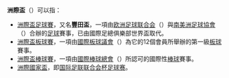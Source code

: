 '''洲際盃'''（'''{{lang|en|Intercontinental Cup}}'''）可以指：
*[[洲際盃足球賽|洲際盃足球賽]]，又名'''豐田盃'''，一項由[[欧洲足球联合会|欧洲足球联合会]]（'''{{lang|en|UEFA}}'''）與[[南美洲足球協會|南美洲足球協會]]（'''{{lang|en|CONMEBOL}}'''）合辦的[[足球|足球]]賽事，已由國際足總俱樂部世界盃取代。
*[[洲際盃板球賽|洲際盃板球賽]]，一項由[[國際板球議會|國際板球議會]]（'''{{lang|en|International Cricket Council}}'''）為它的12個會員所舉辦的第一級[[板球|板球]]賽事。
*[[洲際盃棒球賽|洲際盃棒球賽]]，一項由[[國際棒球總會|國際棒球總會]]（'''{{lang|en|IBAF}}'''）所認可的國際性[[棒球|棒球]]賽事。
*[[洲際國家盃|洲際國家盃]]，即[[国际足联联合会杯足球赛|国际足联联合会杯足球赛]]。

{{disambig|Cat=組織機構消歧義}}